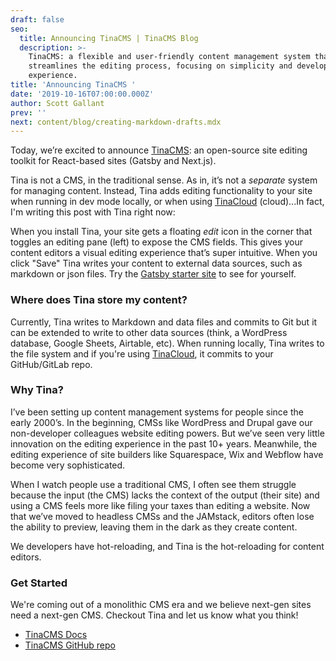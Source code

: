 ```yaml
---
draft: false
seo:
  title: Announcing TinaCMS | TinaCMS Blog
  description: >-
    TinaCMS: a flexible and user-friendly content management system that
    streamlines the editing process, focusing on simplicity and developer
    experience.
title: 'Announcing TinaCMS '
date: '2019-10-16T07:00:00.000Z'
author: Scott Gallant
prev: ''
next: content/blog/creating-markdown-drafts.mdx
---
```


<Youtube embedSrc="https://www.youtube.com/embed/iPDCmbaEF0Y" />

Today, we’re excited to announce [TinaCMS](https://github.com/tinacms/tinacms): an open-source site editing toolkit for React-based sites (Gatsby and Next.js).

Tina is not a CMS, in the traditional sense. As in, it’s not a *separate* system for managing content. Instead, Tina adds editing functionality to your site when running in dev mode locally, or when using [TinaCloud](/docs/tina-cloud/overview) (cloud)...In fact, I'm writing this post with Tina right now:

<WebmEmbed embedSrc="/img/blog/announcing-tinacms/tina-cms-announcement-post.webm" />

When you install Tina, your site gets a floating *edit* icon in the corner that toggles an editing pane (left) to expose the CMS fields. This gives your content editors a visual editing experience that’s super intuitive. When you click "Save" Tina writes your content to external data sources, such as markdown or json files. Try the [Gatsby starter site](/docs/guides/converting-gatsby-to-tina) to see for yourself.

### Where does Tina store my content?

Currently, Tina writes to Markdown and data files and commits to Git but it can be extended to write to other data sources (think, a WordPress database, Google Sheets, Airtable, etc). When running locally, Tina writes to the file system and if you're using [TinaCloud](/docs/tina-cloud/overview), it commits to your GitHub/GitLab repo.

### Why Tina?

I’ve been setting up content management systems for people since the early 2000’s. In the beginning, CMSs like WordPress and Drupal gave our non-developer colleagues website editing powers. But we’ve seen very little innovation on the editing experience in the past 10+ years. Meanwhile, the editing experience of site builders like Squarespace, Wix and Webflow have become very sophisticated.

When I watch people use a traditional CMS, I often see them struggle because the input (the CMS) lacks the context of the output (their site) and using a CMS feels more like filing your taxes than editing a website. Now that we’ve moved to headless CMSs and the JAMstack, editors often lose the ability to preview, leaving them in the dark as they create content.

We developers have hot-reloading, and Tina is the hot-reloading for content editors.

### Get Started

We're coming out of a monolithic CMS era and we believe next-gen sites need a next-gen CMS. Checkout Tina and let us know what you think!

* [TinaCMS Docs](https://tinacms.io/docs/getting-started)
* [TinaCMS GitHub repo](https://github.com/tinacms/tinacms)

